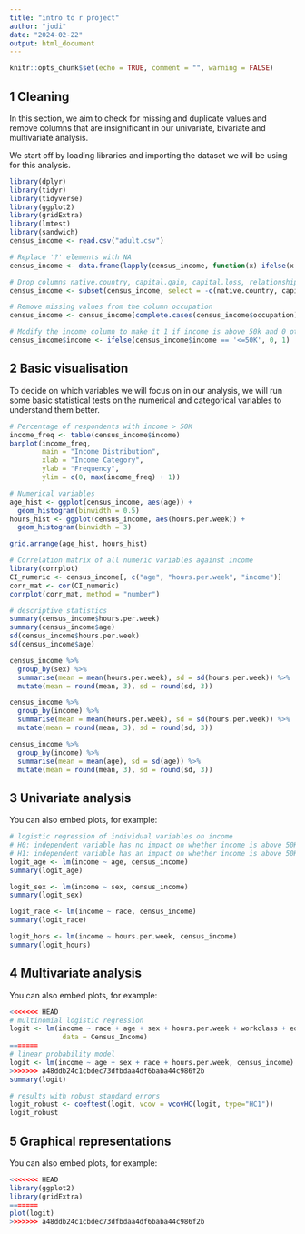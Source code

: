 ```yaml
---
title: "intro to r project"
author: "jodi"
date: "2024-02-22"
output: html_document
---
```


```r
knitr::opts_chunk$set(echo = TRUE, comment = "", warning = FALSE)
```

## 1 Cleaning

In this section, we aim to check for missing and duplicate values and remove columns that are insignificant in our univariate, bivariate and multivariate analysis.

We start off by loading libraries and importing the dataset we will be using for this analysis.

```r
library(dplyr)
library(tidyr)
library(tidyverse)
library(ggplot2)
library(gridExtra)
library(lmtest)
library(sandwich)
census_income <- read.csv("adult.csv")
```

```r
# Replace '?' elements with NA
census_income <- data.frame(lapply(census_income, function(x) ifelse(x == '?', NA, x)))

# Drop columns native.country, capital.gain, capital.loss, relationship, and education.num
census_income <- subset(census_income, select = -c(native.country, capital.gain, capital.loss, relationship, education.num))

# Remove missing values from the column occupation
census_income <- census_income[complete.cases(census_income$occupation), ]

# Modify the income column to make it 1 if income is above 50k and 0 otherwise
census_income$income <- ifelse(census_income$income == '<=50K', 0, 1)
```

## 2 Basic visualisation

To decide on which variables we will focus on in our analysis, we will run some basic statistical tests on the numerical and categorical variables to understand them better.

```r
# Percentage of respondents with income > 50K
income_freq <- table(census_income$income)
barplot(income_freq, 
        main = "Income Distribution", 
        xlab = "Income Category", 
        ylab = "Frequency", 
        ylim = c(0, max(income_freq) + 1))
```
```r
# Numerical variables
age_hist <- ggplot(census_income, aes(age)) +
  geom_histogram(binwidth = 0.5)
hours_hist <- ggplot(census_income, aes(hours.per.week)) +
  geom_histogram(binwidth = 3)

grid.arrange(age_hist, hours_hist)
```

```r
# Correlation matrix of all numeric variables against income
library(corrplot)
CI_numeric <- census_income[, c("age", "hours.per.week", "income")]
corr_mat <- cor(CI_numeric)
corrplot(corr_mat, method = "number")
```
```r
# descriptive statistics
summary(census_income$hours.per.week)
summary(census_income$age)
sd(census_income$hours.per.week)
sd(census_income$age)

census_income %>%
  group_by(sex) %>%
  summarise(mean = mean(hours.per.week), sd = sd(hours.per.week)) %>%
  mutate(mean = round(mean, 3), sd = round(sd, 3))

census_income %>%
  group_by(income) %>%
  summarise(mean = mean(hours.per.week), sd = sd(hours.per.week)) %>%
  mutate(mean = round(mean, 3), sd = round(sd, 3))

census_income %>%
  group_by(income) %>%
  summarise(mean = mean(age), sd = sd(age)) %>%
  mutate(mean = round(mean, 3), sd = round(sd, 3))
```

## 3 Univariate analysis
You can also embed plots, for example:

```r
# logistic regression of individual variables on income
# H0: independent variable has no impact on whether income is above 50K
# H1: independent variable has an impact on whether income is above 50K
logit_age <- lm(income ~ age, census_income)
summary(logit_age)

logit_sex <- lm(income ~ sex, census_income)
summary(logit_sex)

logit_race <- lm(income ~ race, census_income)
summary(logit_race)

logit_hors <- lm(income ~ hours.per.week, census_income)
summary(logit_hours)
```

## 4 Multivariate analysis
You can also embed plots, for example:

```r
<<<<<<< HEAD
# multinomial logistic regression
logit <- lm(income ~ race + age + sex + hours.per.week + workclass + education, 
             data = Census_Income)
=======
# linear probability model
logit <- lm(income ~ age + sex + race + hours.per.week, census_income)
>>>>>>> a48ddb24c1cbdec73dfbdaa4df6baba44c986f2b
summary(logit)
```
```r
# results with robust standard errors
logit_robust <- coeftest(logit, vcov = vcovHC(logit, type="HC1"))
logit_robust
```

## 5 Graphical representations
You can also embed plots, for example:

```r
<<<<<<< HEAD
library(ggplot2)
library(gridExtra)
=======
plot(logit)
>>>>>>> a48ddb24c1cbdec73dfbdaa4df6baba44c986f2b
```
